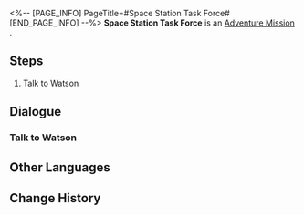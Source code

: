 <%-- [PAGE_INFO]
PageTitle=#Space Station Task Force#
[END_PAGE_INFO] --%>
{{Stub|Dialogue, characters, and location(s)}}
{{Mission Infobox
|id            = 8003101
|title         = 
|image         = Mission Space Station Task Force.png
|type          = Adventure
|event_name    = 
|chapter       = 
|requirements  = 
* [[Trailblaze Mission]] ''[[Everwinter Night]]'' completed
* Reach [[Trailblaze Level]] 21
|summary       = <!--official mission summary from Fate's Atlas-->
|characters    = <!--characters that appear in this mission-->
|startLocation = <!--location as it intially appears on the mission screen-->
|world         = <!--i.e. Penacony-->
|area          = <!--i.e. A Child's Dream-->
|prev          = 
|next          = 
|exp           = 
|credits       = 5000
|stellarJade   = 
|other         = {{Card List||delim=;}}
}}
'''Space Station Task Force''' is an [[Adventure Mission]]<!--in [world]-->.

==Steps==
# Talk to Watson

<!--
==Gameplay Notes==

--><!--
==Trial Character==

-->
==Dialogue==
{{Stub Dialogue}}
===Talk to Watson===
{{Mission Description|type=adventure|location=<!--to be added-->|Watson has some special space station assignments for you. Ask her for the details.}}
{{Dialogue Start}}
:{{tx}}
{{Dialogue End}}

==Other Languages==
{{Other Languages
|en   = Space Station Task Force
|zhs  = 空间站特派
|zht  = 太空站特派
|ja   = ステーション特派
|ko   = 우주정거장 특파
|es   = Comando de la Estación Espacial
|fr   = Force d'intervention de la station spatiale
|ru   = Особый агент космической станции
|th   = ปฏิบัติการพิเศษของสถานีอวกาศ
|vi   = Ủy Thác Đặc Biệt Trạm Không Gian
|de   = Raumstation-Spezialeinheit
|id   = Satgas Stasiun Luar Angkasa
|pt   = Força-Tarefa da Estação Espacial
}}

==Change History==
{{Change History|1.3}}
